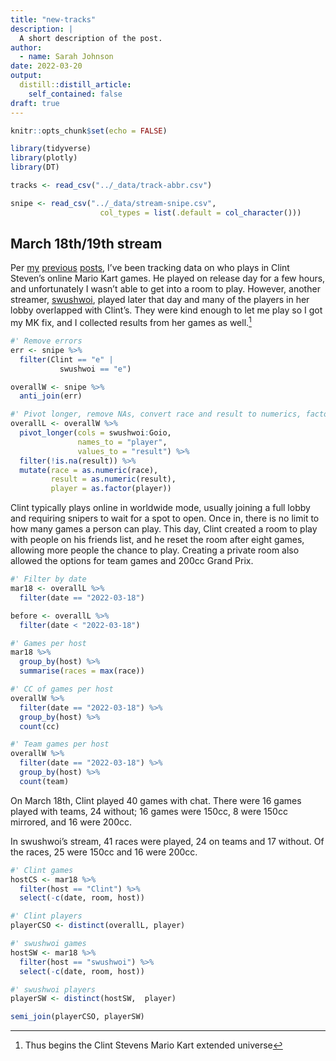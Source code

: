 ```yaml
---
title: "new-tracks"
description: |
  A short description of the post.
author:
  - name: Sarah Johnson
date: 2022-03-20
output:
  distill::distill_article:
    self_contained: false
draft: true
---
```


```r
knitr::opts_chunk$set(echo = FALSE)
```

```r
library(tidyverse)
library(plotly)
library(DT)
```

```r
tracks <- read_csv("../_data/track-abbr.csv")

snipe <- read_csv("../_data/stream-snipe.csv",
                    col_types = list(.default = col_character()))
```

## March 18th/19th stream

Per [my](https://sarah.fyi/mk/2022-03-08-snipe/) [previous](https://sarah.fyi/mk/2022-03-11-snipe-guide/) [posts](https://sarah.fyi/mk/2022-03-15-snipe/), I've been tracking data on who plays in Clint Steven's online Mario Kart games. He played on release day for a few hours, and unfortunately I wasn't able to get into a room to play. However, another streamer, [swushwoi](https://www.twitch.tv/swushwoi), played later that day and many of the players in her lobby overlapped with Clint's. They were kind enough to let me play so I got my MK fix, and I collected results from her games as well.[^1]

[^1]: Thus begins the Clint Stevens Mario Kart extended universe

```r
#' Remove errors
err <- snipe %>% 
  filter(Clint == "e" |
           swushwoi == "e")

overallW <- snipe %>% 
  anti_join(err)

#' Pivot longer, remove NAs, convert race and result to numerics, factor players
overallL <- overallW %>% 
  pivot_longer(cols = swushwoi:Goio,
               names_to = "player",
               values_to = "result") %>% 
  filter(!is.na(result)) %>% 
  mutate(race = as.numeric(race),
         result = as.numeric(result),
         player = as.factor(player))
```

Clint typically plays online in worldwide mode, usually joining a full lobby and requiring snipers to wait for a spot to open. Once in, there is no limit to how many games a person can play. This day, Clint created a room to play with people on his friends list, and he reset the room after eight games, allowing more people the chance to play. Creating a private room also allowed the options for team games and 200cc Grand Prix.

```r
#' Filter by date
mar18 <- overallL %>% 
  filter(date == "2022-03-18")

before <- overallL %>% 
  filter(date < "2022-03-18")
```

```r
#' Games per host
mar18 %>% 
  group_by(host) %>% 
  summarise(races = max(race))

#' CC of games per host
overallW %>% 
  filter(date == "2022-03-18") %>% 
  group_by(host) %>% 
  count(cc)

#' Team games per host
overallW %>% 
  filter(date == "2022-03-18") %>% 
  group_by(host) %>% 
  count(team)
```

On March 18th, Clint played 40 games with chat. There were 16 games played with teams, 24 without; 16 games were 150cc, 8 were 150cc mirrored, and 16 were 200cc.

In swushwoi's stream, 41 races were played, 24 on teams and 17 without. Of the races, 25 were 150cc and 16 were 200cc.

```r
#' Clint games
hostCS <- mar18 %>% 
  filter(host == "Clint") %>% 
  select(-c(date, room, host))

#' Clint players
playerCSO <- distinct(overallL, player)

#' swushwoi games
hostSW <- mar18 %>% 
  filter(host == "swushwoi") %>% 
  select(-c(date, room, host))

#' swushwoi players
playerSW <- distinct(hostSW,  player)
```

```r
semi_join(playerCSO, playerSW)
```
